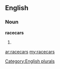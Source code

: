 ==English==

===Noun===
'''racecars'''

# {{plural of|[[racecar]]}}

[[Category:English plurals]]

[[ar:racecars]]
[[my:racecars]]